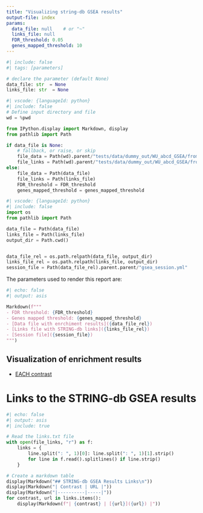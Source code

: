 ```yaml
---
title: "Visualizing string-db GSEA results"
output-file: index
params:
  data_file: null    # or "~"
  links_file: null
  FDR_threshold: 0.05
  genes_mapped_threshold: 10
---
```


```python
#| include: false
#| tags: [parameters]

# declare the parameter (default None)
data_file: str  = None
links_file: str  = None

```


```python
#| vscode: {languageId: python}
#| include: false
# Define input directory and file
wd = %pwd

from IPython.display import Markdown, display
from pathlib import Path

if data_file is None:
    # fallback, or raise, or skip
    file_data = Path(wd).parent/"tests/data/dummy_out/WU_abcd_GSEA/from_rnk"/"WUabcd_string_gsea_results_long.xlsx"
    file_links = Path(wd).parent/"tests/data/dummy_out/WU_abcd_GSEA/from_rnk"/"links.txt"
else:
    file_data = Path(data_file)
    file_links = Path(links_file)
    FDR_threshold = FDR_threshold
    genes_mapped_threshold = genes_mapped_threshold
```


```python
#| vscode: {languageId: python}
#| include: false
import os
from pathlib import Path

data_file = Path(data_file)
links_file = Path(links_file)
output_dir = Path.cwd()


data_file_rel = os.path.relpath(data_file, output_dir)
links_file_rel = os.path.relpath(links_file, output_dir)
session_file = Path(data_file_rel).parent.parent/"gsea_session.yml"
```

The parameters used to render this report are:

```python
#| echo: false
#| output: asis

Markdown(f"""
- FDR threshold: {FDR_threshold}
- Genes mapped threshold: {genes_mapped_threshold}
- [Data file with enrchiment results]({data_file_rel})
- [Links file with STRING-db links]({links_file_rel})
- [Session file]({session_file})
""")

```

## Visualization of enrichment results

- [EACH contrast](VisualizeNetworks.qmd)



# Links to the STRING-db GSEA results


```python
#| echo: false
#| output: asis
#| include: true

# Read the links.txt file
with open(file_links, "r") as f:
    links = {
        line.split(": ", 1)[0]: line.split(": ", 1)[1].strip()
        for line in f.read().splitlines() if line.strip()
    }

# Create a markdown table
display(Markdown("## STRING-db GSEA Results Links\n"))
display(Markdown("| Contrast | URL |"))
display(Markdown("|----------|-----|"))
for contrast, url in links.items():
    display(Markdown(f"| {contrast} | [{url}]({url}) |"))
```









